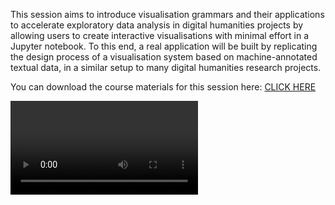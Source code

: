 This session aims to introduce visualisation grammars and their applications to accelerate exploratory data analysis in digital humanities projects by allowing users to create interactive visualisations with minimal effort in a Jupyter notebook. To this end, a real application will be built by replicating the design process of a visualisation system based on machine-annotated textual data, in a similar setup to many digital humanities research projects.

You can download the course materials for this session here: [CLICK HERE](https://colab.research.google.com/drive/13ZEEUcKoLp92-GEHA70YkJHe8nvG9iGz)

<Video provider="youtube" id="43ELEO-mO98">
  Showing Gold I: Visualisation
</Video>
